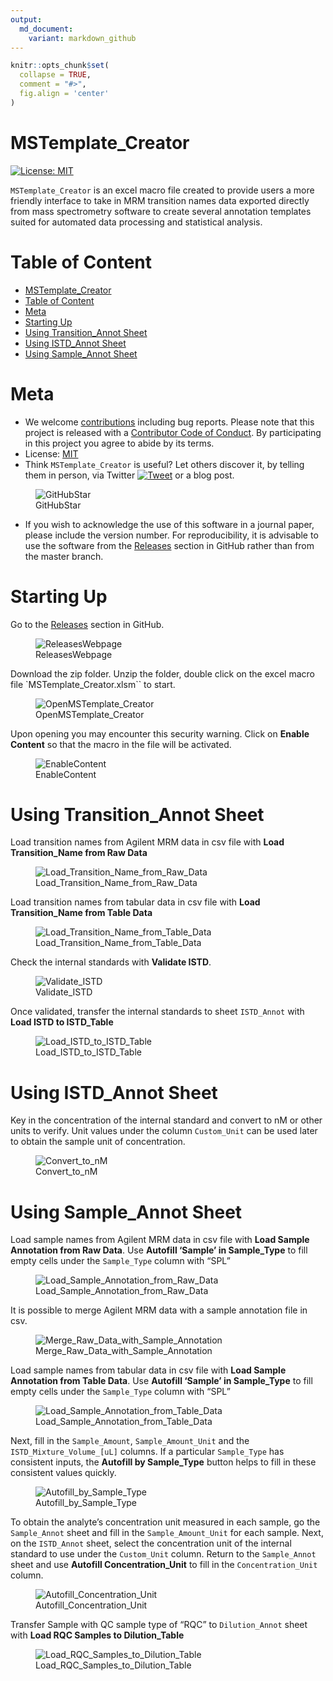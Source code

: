 ```yaml
---
output:
  md_document:
    variant: markdown_github
---
```


```r
knitr::opts_chunk$set(
  collapse = TRUE,
  comment = "#>",
  fig.align = 'center'
)
```

# MSTemplate_Creator

<!-- badges: start -->
[![License: MIT](https://img.shields.io/badge/License-MIT-yellow.svg)](https://github.com/SLINGhub/MSTemplate_Creator/blob/master/LICENSE.md)
<!-- badges: end -->

`MSTemplate_Creator` is an excel macro file created to provide users a more friendly interface to take in MRM transition names data exported directly from mass spectrometry software to create several annotation templates suited for automated data processing and statistical analysis.

# Table of Content

- [MSTemplate_Creator]
- [Table of Content]
- [Meta]
- [Starting Up]
- [Using Transition_Annot Sheet]
- [Using ISTD_Annot Sheet]
- [Using Sample_Annot Sheet]

# Meta

* We welcome [contributions](CONTRIBUTING.md) including bug reports. Please note that this project is released with a [Contributor Code of Conduct](https://www.contributor-covenant.org/version/2/0/code_of_conduct/). By participating in this project you agree to abide by its terms.
* License: [MIT](https://github.com/SLINGhub/MSTemplate_Creator/blob/master/LICENSE.md)
* Think `MSTemplate_Creator` is useful? Let others discover it, by telling them in person, via Twitter [![Tweet](https://img.shields.io/twitter/url/http/shields.io.svg?style=social)](https://twitter.com/LOGIN) or a blog post.

![GitHubStar](figures/GitHubStar.JPG)

* If you wish to acknowledge the use of this software in a journal paper, please include the version number. For reproducibility, it is advisable to use the software from the [Releases](https://github.com/SLINGhub/MSTemplate_Creator/releases) section in GitHub rather than from the master branch.

# Starting Up

Go to the [Releases](https://github.com/SLINGhub/MSTemplate_Creator/releases) section in GitHub.

![ReleasesWebpage](figures/ReleasesWebpage.JPG)

Download the zip folder. Unzip the folder, double click on the excel macro file `MSTemplate_Creator.xlsm`` to start.

![OpenMSTemplate_Creator](figures/OpenMSTemplate_Creator.JPG)

Upon opening you may encounter this security warning. Click on **Enable Content** so that the macro in the file will be activated.

![EnableContent](figures/EnableContentWarning.jpg)

# Using Transition_Annot Sheet

Load transition names from Agilent MRM data in csv file with **Load Transition_Name from Raw Data**

![Load_Transition_Name_from_Raw_Data](figures/Load_Transition_Name_from_Raw_Data.gif)

Load transition names from tabular data in csv file with **Load Transition_Name from Table Data**

![Load_Transition_Name_from_Table_Data](figures/Load_Transition_Name_from_Table_Data.gif)

Check the internal standards with **Validate ISTD**.

![Validate_ISTD](figures/Validate_ISTD.gif)

Once validated, transfer the internal standards to sheet `ISTD_Annot` with **Load ISTD to ISTD_Table**

![Load_ISTD_to_ISTD_Table](figures/Load_ISTD_to_ISTD_Table.gif)

# Using ISTD_Annot Sheet

Key in the concentration of the internal standard and convert to nM or other units to verify. Unit values under the column `Custom_Unit` can be used later to obtain the sample unit of concentration.

![Convert_to_nM](figures/Convert_to_nM.gif)

# Using Sample_Annot Sheet

Load sample names from Agilent MRM data in csv file with **Load Sample Annotation from Raw Data**. Use **Autofill 'Sample' in Sample_Type** to fill empty cells under the `Sample_Type` column with "SPL"

![Load_Sample_Annotation_from_Raw_Data](figures/Load_Sample_Annotation_from_Raw_Data.gif)

It is possible to merge Agilent MRM data with a sample annotation file in csv.

![Merge_Raw_Data_with_Sample_Annotation](figures/Merge_Raw_Data_with_Sample_Annotation.gif)

Load sample names from tabular data in csv file with **Load Sample Annotation from Table Data**. Use **Autofill 'Sample' in Sample_Type** to fill empty cells under the `Sample_Type` column with "SPL"

![Load_Sample_Annotation_from_Table_Data](figures/Load_Sample_Annotation_from_Table_Data.gif)

Next, fill in the `Sample_Amount`, `Sample_Amount_Unit` and the `ISTD_Mixture_Volume_[uL]` columns. If a particular `Sample_Type` has consistent inputs, the **Autofill by Sample_Type** button helps to fill in these consistent values quickly.

![Autofill_by_Sample_Type](figures/Autofill_by_Sample_Type.gif)

To obtain the analyte's concentration unit measured in each sample, go the `Sample_Annot` sheet and fill in the `Sample_Amount_Unit` for each sample. Next, on the `ISTD_Annot` sheet, select the concentration unit of the internal standard to use under the `Custom_Unit` column. Return to the `Sample_Annot` sheet and use **Autofill Concentration_Unit** to fill in the `Concentration_Unit` column.

![Autofill_Concentration_Unit](figures/Autofill_Concentration_Unit.gif)

Transfer Sample with QC sample type of "RQC" to `Dilution_Annot` sheet with **Load RQC Samples to Dilution_Table**

![Load_RQC_Samples_to_Dilution_Table](figures/Load_RQC_Samples_to_Dilution_Table.gif)
